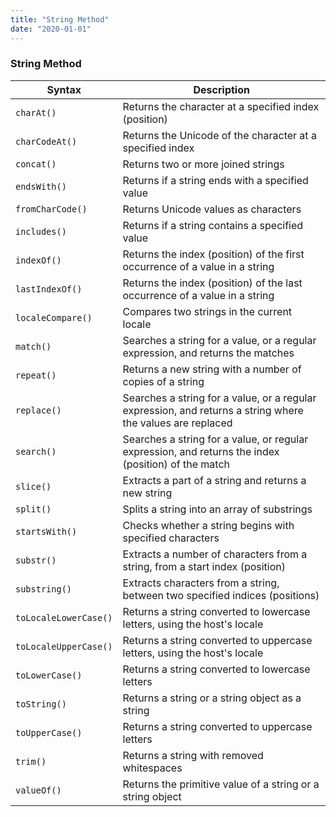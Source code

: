 ```yaml
---
title: "String Method"
date: "2020-01-01"
---
```


### String Method

| Syntax               | Description                                                                                                |
| -------------------- | ---------------------------------------------------------------------------------------------------------- |
|`charAt()`            | Returns the character at a specified index (position)                                                      |
|`charCodeAt()`        | Returns the Unicode of the character at a specified index                                                  |
|`concat()`            | Returns two or more joined strings                                                                         |
|`endsWith()`          | Returns if a string ends with a specified value                                                            |
|`fromCharCode()`      | Returns Unicode values as characters                                                                       |
|`includes()`          | Returns if a string contains a specified value                                                             |
|`indexOf()`           | Returns the index (position) of the first occurrence of a value in a string                                |
|`lastIndexOf()`       | Returns the index (position) of the last occurrence of a value in a string                                 |
|`localeCompare()`     | Compares two strings in the current locale                                                                 |
|`match()`             | Searches a string for a value, or a regular expression, and returns the matches                            |
|`repeat()`            | Returns a new string with a number of copies of a string                                                   |
|`replace()`           | Searches a string for a value, or a regular expression, and returns a string where the values are replaced |
|`search()`            | Searches a string for a value, or regular expression, and returns the index (position) of the match        |
|`slice()`             | Extracts a part of a string and returns a new string                                                       |
|`split()`             | Splits a string into an array of substrings                                                                |
|`startsWith()`        | Checks whether a string begins with specified characters                                                   |
|`substr()`            | Extracts a number of characters from a string, from a start index (position)                               |
|`substring()`         | Extracts characters from a string, between two specified indices (positions)                               |
|`toLocaleLowerCase()` | Returns a string converted to lowercase letters, using the host's locale                                   |
|`toLocaleUpperCase()` | Returns a string converted to uppercase letters, using the host's locale                                   |
|`toLowerCase()`       | Returns a string converted to lowercase letters                                                            |
|`toString()`          | Returns a string or a string object as a string                                                            |
|`toUpperCase()`       | Returns a string converted to uppercase letters                                                            |
|`trim()`              | Returns a string with removed whitespaces                                                                  |
|`valueOf()`           | Returns the primitive value of a string or a string object                                                 |
